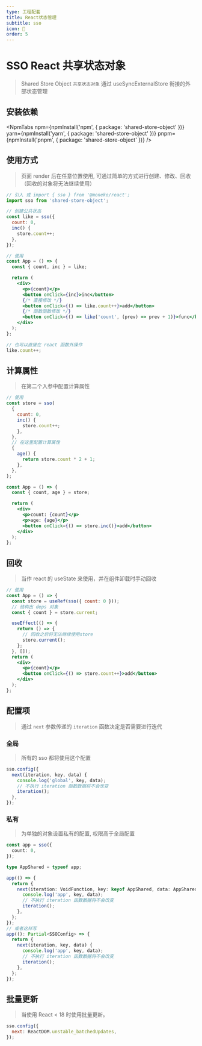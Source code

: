 ```yaml
---
type: 工程配套
title: React状态管理
subtitle: sso
icon: 🍑
order: 5
---
```


# SSO React 共享状态对象

> Shared Store Object `共享状态对象`
> 通过 useSyncExternalStore 衔接的外部状态管理

## 安装依赖


<NpmTabs
  npm={npmInstall('npm', { package: 'shared-store-object' })}
  yarn={npmInstall('yarn', { package: 'shared-store-object' })}
  pnpm={npmInstall('pnpm', { package: 'shared-store-object' })}
/>

## 使用方式

> 页面 render 后在任意位置使用, 可通过简单的方式进行创建、修改、回收（回收的对象将无法继续使用）

```jsx
// 引入 或 import { sso } from '@moneko/react';
import sso from 'shared-store-object';

// 创建公共状态
const like = sso({
  count: 0,
  inc() {
    store.count++;
  },
});

// 使用
const App = () => {
  const { count, inc } = like;

  return (
    <div>
      <p>{count}</p>
      <button onClick={inc}>inc</button>
      {/* 直接修改 */}
      <button onClick={() => like.count++}>add</button>
      {/* 函数函数修改 */}
      <button onClick={() => like('count', (prev) => prev + 1)}>func</button>
    </div>
  );
};

// 也可以直接在 react 函数外操作
like.count++;
```

## 计算属性

> 在第二个入参中配置计算属性

```jsx
// 使用
const store = sso(
  {
    count: 0,
    inc() {
      store.count++;
    },
  },
  // 在这里配置计算属性
  {
    age() {
      return store.count * 2 + 1;
    },
  },
);

const App = () => {
  const { count, age } = store;

  return (
    <div>
      <p>count: {count}</p>
      <p>age: {age}</p>
      <button onClick={() => store.inc()}>add</button>
    </div>
  );
};
```

## 回收

> 当作 react 的 useState 来使用，并在组件卸载时手动回收

```jsx
// 使用
const App = () => {
  const store = useRef(sso({ count: 0 }));
  // 结构出 deps 对象
  const { count } = store.current;

  useEffect(() => {
    return () => {
      // 回收之后将无法继续使用store
      store.current();
    };
  }, []);
  return (
    <div>
      <p>{count}</p>
      <button onClick={() => store.count++}>add</button>
    </div>
  );
};
```

## 配置项

> 通过 `next` 参数传递的 `iteration` 函数决定是否需要进行迭代

### 全局

> 所有的 sso 都将使用这个配置

```js
sso.config({
  next(iteration, key, data) {
    console.log('global', key, data);
    // 不执行 iteration 函数数据将不会改变
    iteration();
  },
});
```

### 私有

> 为单独的对象设置私有的配置, 权限高于全局配置

```ts
const app = sso({
  count: 0,
});

type AppShared = typeof app;

app(() => {
  return {
    next(iteration: VoidFunction, key: keyof AppShared, data: AppShared) {
      console.log('app', key, data);
      // 不执行 iteration 函数数据将不会改变
      iteration();
    },
  };
});
// 或者这样写
app((): Partial<SSOConfig> => {
  return {
    next(iteration, key, data) {
      console.log('app', key, data);
      // 不执行 iteration 函数数据将不会改变
      iteration();
    },
  };
});
```

## 批量更新

> 当使用 React < 18 时使用批量更新。

```js
sso.config({
  next: ReactDOM.unstable_batchedUpdates,
});
```
